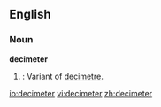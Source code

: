 ==English==

===Noun===
'''decimeter'''

# {{US}}: Variant of [[decimetre]].

[[io:decimeter]]
[[vi:decimeter]]
[[zh:decimeter]]